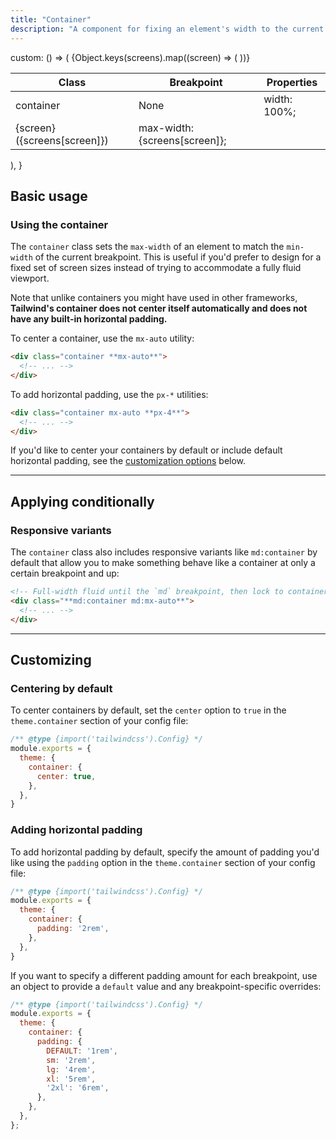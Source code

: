 ---
title: "Container"
description: "A component for fixing an element's width to the current breakpoint."
---


  custom: () => (
    <table className="w-full text-left border-collapse">
      <colgroup>
        <col className="w-1/4" />
        <col className="w-1/4" />
        <col className="w-1/2" />
      </colgroup>
      <thead>
        <tr>
          <th className="sticky top-0 bg-white text-sm leading-6 font-semibold text-slate-700 p-0 dark:bg-slate-900 dark:text-slate-300">
            <div className="py-2 pr-2 border-b border-slate-200 dark:border-slate-400/20">Class</div>
          </th>
          <th className="sticky top-0 bg-white text-sm leading-6 font-semibold text-slate-700 p-0 dark:bg-slate-900 dark:text-slate-300">
            <div className="py-2 px-2 border-b border-slate-200 dark:border-slate-400/20">Breakpoint</div>
          </th>
          <th className="sticky top-0 bg-white text-sm leading-6 font-semibold text-slate-700 p-0 dark:bg-slate-900 dark:text-slate-300">
            <div className="py-2 pl-2 border-b border-slate-200 dark:border-slate-400/20">Properties</div>
          </th>
        </tr>
      </thead>
      <tbody className="align-baseline">
        <tr>
          <td translate="no" rowSpan={6} className="py-2 pr-2 font-mono font-bold text-xs leading-6 text-sky-500 whitespace-nowrap dark:text-sky-400">
            container
          </td>
          <td className="py-2 px-2 text-xs italic">
            None
          </td>
          <td translate="no" className="py-2 pl-2 font-mono text-xs leading-6 text-indigo-600 whitespace-pre dark:text-indigo-300">
            width: 100%;
          </td>
        </tr>
        {Object.keys(screens).map((screen) => (
          <tr key={screen}>
            <td translate="no" className="py-2 px-2 border-t border-slate-100 font-mono text-xs dark:border-slate-400/10">
              {screen} <span className="font-sans italic">({screens[screen]})</span>
            </td>
            <td translate="no" className="py-2 pl-2 font-mono text-xs leading-6 text-indigo-600 whitespace-pre border-t border-slate-100 dark:text-indigo-300 dark:border-slate-400/10">
              max-width: {screens[screen]};
            </td>
          </tr>
        ))}
      </tbody>
    </table>
  ),
}

## Basic usage

### Using the container

The `container` class sets the `max-width` of an element to match the `min-width` of the current breakpoint. This is useful if you'd prefer to design for a fixed set of screen sizes instead of trying to accommodate a fully fluid viewport.

Note that unlike containers you might have used in other frameworks, **Tailwind's container does not center itself automatically and does not have any built-in horizontal padding.**

To center a container, use the `mx-auto` utility:

```html
<div class="container **mx-auto**">
  <!-- ... -->
</div>
```

To add horizontal padding, use the `px-*` utilities:

```html
<div class="container mx-auto **px-4**">
  <!-- ... -->
</div>
```

If you'd like to center your containers by default or include default horizontal padding, see the [customization options](#customizing) below.

---

## Applying conditionally

### Responsive variants

The `container` class also includes responsive variants like `md:container` by default that allow you to make something behave like a container at only a certain breakpoint and up:

```html
<!-- Full-width fluid until the `md` breakpoint, then lock to container -->
<div class="**md:container md:mx-auto**">
  <!-- ... -->
</div>
```

---

## Customizing

### Centering by default

To center containers by default, set the `center` option to `true` in the `theme.container` section of your config file:

```js {{ filename: 'tailwind.config.js' }}
/** @type {import('tailwindcss').Config} */
module.exports = {
  theme: {
    container: {
      center: true,
    },
  },
}
```

### Adding horizontal padding

To add horizontal padding by default, specify the amount of padding you'd like using the `padding` option in the `theme.container` section of your config file:

```js {{ filename: 'tailwind.config.js' }}
/** @type {import('tailwindcss').Config} */
module.exports = {
  theme: {
    container: {
      padding: '2rem',
    },
  },
}
```

If you want to specify a different padding amount for each breakpoint, use an object to provide a `default` value and any breakpoint-specific overrides:

```js {{ filename: 'tailwind.config.js' }}
/** @type {import('tailwindcss').Config} */
module.exports = {
  theme: {
    container: {
      padding: {
        DEFAULT: '1rem',
        sm: '2rem',
        lg: '4rem',
        xl: '5rem',
        '2xl': '6rem',
      },
    },
  },
};
```
